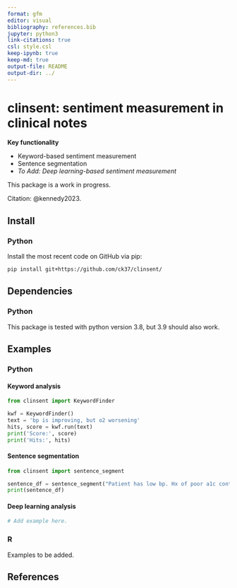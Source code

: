 ```yaml
---
format: gfm
editor: visual
bibliography: references.bib
jupyter: python3
link-citations: true
csl: style.csl
keep-ipynb: true
keep-md: true
output-file: README
output-dir: ../
---
```


# clinsent: sentiment measurement in clinical notes

**Key functionality**

-   Keyword-based sentiment measurement
-   Sentence segmentation
-   *To Add: Deep learning-based sentiment measurement*

This package is a work in progress.

Citation: @kennedy2023.

## Install

### Python

Install the most recent code on GitHub via pip:

```bash
pip install git+https://github.com/ck37/clinsent/
```

## Dependencies

### Python

This package is tested with python version 3.8, but 3.9 should also work. 

## Examples

### Python

#### Keyword analysis

```python
from clinsent import KeywordFinder

kwf = KeywordFinder()
text = 'bp is improving, but o2 worsening'
hits, score = kwf.run(text)
print('Score:', score)
print('Hits:', hits)
```

#### Sentence segmentation

```python
from clinsent import sentence_segment

sentence_df = sentence_segment("Patient has low bp. Hx of poor a1c control.")
print(sentence_df)
```

#### Deep learning analysis

```python
# Add example here.
```

### R

Examples to be added.

## References
